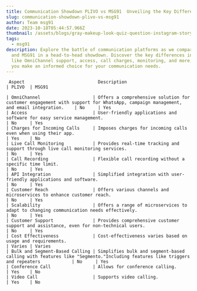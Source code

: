 ```yaml
---
title: Communication Showdown PLIVO vs MSG91  Unveiling the Key Differences
slug: communication-showdown-plivo-vs-msg91
author: Team msg91
date: 2023-10-18T05:44:57.966Z
thumbnail: /assets/blogs/gray-makeup-look-quiz-question-instagram-story.png
tags:
  - msg91
description: Explore the battle of communication platforms as we compare PLIVO
  and MSG91 in a head-to-head showdown. Discover the key differences in features
  like OmniChannel support, access, call charges, monitoring, and more, helping
  you make an informed choice for your communication needs.
---
```

```
 Aspect                            Description                                                                                                                       | PLIVO  | MSG91
                     
| OmniChannel                    | Offers a comprehensive solution for customer engagement with support for WhatsApp, campaign management, and email integration.    | No     | Yes                              
| Access                         | User-friendly applications and software for easy service management.                                                              | No     | Yes 
| Charges for Incoming Calls     | Imposes charges for incoming calls even when using their app.                                                                     | Yes    | No
| Live Call Monitoring           | Provides real-time tracking and support through live call monitoring services.                                                    | No     | Yes
| Call Recording                 | Flexible call recording without a specific time limit.                                                                            | No     | Yes
| API Integration                | Simplified integration with user-friendly applications and software.                                                              | No     | Yes
| Customer Reach                 | Offers various channels and microservices to enhance customer reach.                                                              | No     | Yes
| Scalability                    | Offers a range of microservices to adapt to changing communication needs effectively.                                             | No     | Yes
| Customer Support               | Provides comprehensive customer support and assistance, even for non-technical users.                                             | No     | Yes 
| Cost Effectiveness             | Cost-effectiveness varies based on usage and requirements.                                                                        | Varies | Varies
| Bulk and Segment-Based Calling | Simplifies bulk and segment-based calling with features like "Segmento."Including features like triggers and repeaters            | No     | Yes  
| Conference Call                | Allows for conference calling.                                                                                                    | Yes    | No  
| Video Call                     | Supports video calling.                                                                                                           | Yes    | No
```